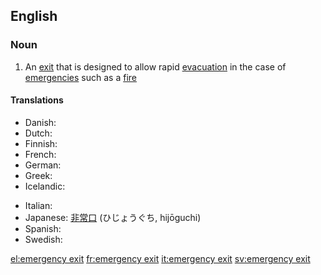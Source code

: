 ==English==
{{wikipedia}}
===Noun===
{{en-noun|sg=[[emergency]] [[exit]]}}

# An [[exit]] that is designed to allow rapid [[evacuation]] in the case of [[emergency|emergencies]] such as a [[fire]]

====Translations====
{{trans-top|an exit for evacuation in emergency}}
*Danish: {{t-|da|nødudgang|c}}
*Dutch: {{t|nl|nooduitgang|m}}
*Finnish: {{t-|fi|hätäuloskäynti}}
* French: {{t+|fr|sortie de secours|f}}
*German: {{t+|de|Notausgang|m}}
* Greek: {{t|el|έξοδος κινδύνου|f|tr=éxodhos kindhínu|sc=Grek}}
*Icelandic: {{t|is|neyðarútgangur|m}}
{{trans-mid}}
*Italian: {{t|it|uscita d'emergenza|f}}
*Japanese: [[非常口]] (ひじょうぐち, hijōguchi)
*Spanish: {{t-|es|salida de auxilio|f}}
*Swedish: {{t-|sv|nödutgång|c}}
{{trans-bottom}}

[[el:emergency exit]]
[[fr:emergency exit]]
[[it:emergency exit]]
[[sv:emergency exit]]